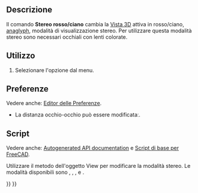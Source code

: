 <languages/>

{{Docnav/it
|[[Std_SelBoundingBox/it|Box contenitore]]
|[[Std_ViewIvStereoQuadBuff/it|Stereo quad buffer]]
|[[Std_View_Menu/it|Menu Visualizza]]
|IconL=Std_SelBoundingBox.svg
|IconR=Std_ViewIvStereoQuadBuff.svg
|IconC=Freecad.svg
}}

{{GuiCommand/it
|Name=Std ViewIvStereoRedGreen
|Name/it=Stereo rosso/ciano
|MenuLocation=Visualizza → Stereo → Stereo rosso/ciano
|Workbenches=Tutti
|SeeAlso=[[Std_ViewIvStereoQuadBuff/it|Stereo quad buffer]], [[Std_ViewIvStereoInterleavedRows/it|Stereo a righe interlacciate]], [[Std_ViewIvStereoInterleavedColumns/it|Stereo a colonne interlacciate]], [[Std_ViewIvStereoOff/it|Stereo Off]]
}}

<span id="Description"></span>
==Descrizione==

Il comando '''Stereo rosso/ciano''' cambia la [[3D_view/it|Vista 3D]] attiva in rosso/ciano, [https://en.wikipedia.org/wiki/Anaglyph_3D anaglyph], modalità di visualizzazione stereo. Per utilizzare questa modalità stereo sono necessari occhiali con lenti colorate.

<span id="Usage"></span>
==Utilizzo==

# Selezionare l'opzione {{MenuCommand|Visualizza → Stereo → [[Image:Std_ViewIvStereoRedGreen.svg|16px]] Stereo rosso/ciano}} dal menu.

<span id="Preferences"></span>
==Preferenze==

Vedere anche: [[Preferences_Editor/it|Editor delle Preferenze]].

* La distanza occhio-occhio può essere modificataː{{MenuCommand|Modifica → Preferenze... → Visualizzazione → Vista 3D → Distanza tra gli occhi per le modalità stereo}}.

<span id="Scripting"></span>
==Script==

Vedere anche: [https://freecad.github.io/SourceDoc/ Autogenerated API documentation] e [[FreeCAD_Scripting_Basics/it|Script di base per FreeCAD]].

Utilizzare il metodo {{incode|setStereoType}} dell'oggetto View per modificare la modalità stereo. Le modalità disponibili sono {{incode|"Anaglyph"}}, {{incode|"QuadBuffer"}}, {{incode|"InterleavedRows"}}, {{incode|"InterleavedColumns"}} e {{incode|"None "}}.

{{Code|code=
import FreeCADGui

view = FreeCADGui.ActiveDocument.ActiveView
view.setStereoType("Anaglyph")
view.getStereoType()
}}


{{Docnav/it
|[[Std_SelBoundingBox/it|Box contenitore]]
|[[Std_ViewIvStereoQuadBuff/it|Stereo quad buffer]]
|[[Std_View_Menu/it|Menu Visualizza]]
|IconL=Std_SelBoundingBox.svg
|IconR=Std_ViewIvStereoQuadBuff.svg
|IconC=Freecad.svg
}}

{{Std_Base_navi{{#translation:}}}}
{{Userdocnavi{{#translation:}}}}
